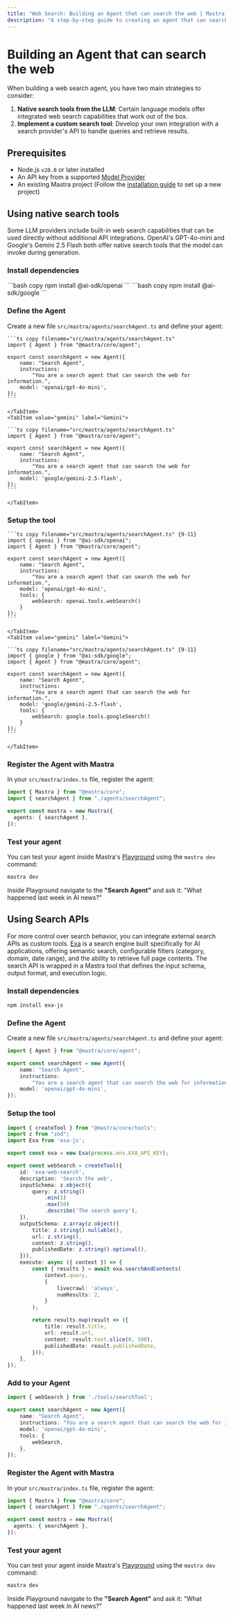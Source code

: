 ```yaml
---
title: "Web Search: Building an Agent that can search the web | Mastra Guide"
description: "A step-by-step guide to creating an agent that can search the web."
---
```



# Building an Agent that can search the web

When building a web search agent, you have two main strategies to consider:

1. **Native search tools from the LLM**: Certain language models offer integrated web search capabilities that work out of the box.
2. **Implement a custom search tool**: Develop your own integration with a search provider's API to handle queries and retrieve results.

## Prerequisites

- Node.js `v20.0` or later installed
- An API key from a supported [Model Provider](/models)
- An existing Mastra project (Follow the [installation guide](/getting-started/installation) to set up a new project)

## Using native search tools

Some LLM providers include built-in web search capabilities that can be used directly without additional API integrations. OpenAI's GPT-4o-mini and Google's Gemini 2.5 Flash both offer native search tools that the model can invoke during generation.

<Steps>

### Install dependencies

<Tabs>
    <TabItem value="openai" label="Open AI">
    ```bash copy
    npm install @ai-sdk/openai
    ```
    </TabItem>
    <TabItem value="gemini" label="Gemini">
    ```bash copy
    npm install @ai-sdk/google
    ```
    </TabItem>
</Tabs>

### Define the Agent

Create a new file `src/mastra/agents/searchAgent.ts` and define your agent:

<Tabs>
    <TabItem value="openai" label="Open AI">

    ```ts copy filename="src/mastra/agents/searchAgent.ts"
    import { Agent } from "@mastra/core/agent";

    export const searchAgent = new Agent({
        name: "Search Agent",
        instructions:
            "You are a search agent that can search the web for information.",
        model: 'openai/gpt-4o-mini',
    });
    ```

    </TabItem>
    <TabItem value="gemini" label="Gemini">

    ```ts copy filename="src/mastra/agents/searchAgent.ts"
    import { Agent } from "@mastra/core/agent";

    export const searchAgent = new Agent({
        name: "Search Agent",
        instructions:
            "You are a search agent that can search the web for information.",
        model: 'google/gemini-2.5-flash',
    });
    ```

    </TabItem>
</Tabs>


### Setup the tool

<Tabs>
    <TabItem value="openai" label="Open AI">

    ```ts copy filename="src/mastra/agents/searchAgent.ts" {9-11}
    import { openai } from "@ai-sdk/openai";
    import { Agent } from "@mastra/core/agent";

    export const searchAgent = new Agent({
        name: "Search Agent",
        instructions:
            "You are a search agent that can search the web for information.",
        model: 'openai/gpt-4o-mini',
        tools: {
            webSearch: openai.tools.webSearch()
        }
    });
    ```

    </TabItem>
    <TabItem value="gemini" label="Gemini">

    ```ts copy filename="src/mastra/agents/searchAgent.ts" {9-11}
    import { google } from "@ai-sdk/google";
    import { Agent } from "@mastra/core/agent";

    export const searchAgent = new Agent({
        name: "Search Agent",
        instructions:
            "You are a search agent that can search the web for information.",
        model: 'google/gemini-2.5-flash',
        tools: {
            webSearch: google.tools.googleSearch()
        }
    });
    ```

    </TabItem>
</Tabs>

### Register the Agent with Mastra

In your `src/mastra/index.ts` file, register the agent:

```ts copy filename="src/mastra/index.ts" {2, 5}
import { Mastra } from "@mastra/core";
import { searchAgent } from "./agents/searchAgent";

export const mastra = new Mastra({
  agents: { searchAgent },
});
```

### Test your agent

You can test your agent inside Mastra's [Playground](/getting-started/studio) using the `mastra dev` command:

```bash copy
mastra dev
```

Inside Playground navigate to the **"Search Agent"** and ask it: "What happened last week in AI news?"

</Steps>

## Using Search APIs

For more control over search behavior, you can integrate external search APIs as custom tools. [Exa](https://exa.ai/) is a search engine built specifically for AI applications, offering semantic search, configurable filters (category, domain, date range), and the ability to retrieve full page contents. The search API is wrapped in a Mastra tool that defines the input schema, output format, and execution logic.

<Steps>

### Install dependencies

```bash copy
npm install exa-js
```

### Define the Agent

Create a new file `src/mastra/agents/searchAgent.ts` and define your agent:

```ts copy filename="src/mastra/agents/searchAgent.ts"
import { Agent } from "@mastra/core/agent";

export const searchAgent = new Agent({
    name: "Search Agent",
    instructions:
        "You are a search agent that can search the web for information.",
    model: 'openai/gpt-4o-mini',
});
```

### Setup the tool

```ts copy filename="src/mastra/tools/searchTool.ts"
import { createTool } from "@mastra/core/tools";
import z from "zod";
import Exa from 'exa-js';

export const exa = new Exa(process.env.EXA_API_KEY);

export const webSearch = createTool({
    id: 'exa-web-search',
    description: 'Search the web',
    inputSchema: z.object({
        query: z.string()
            .min(1)
            .max(50)
            .describe('The search query'),
    }),
    outputSchema: z.array(z.object({
        title: z.string().nullable(),
        url: z.string(),
        content: z.string(),
        publishedDate: z.string().optional(),
    })),
    execute: async ({ context }) => {
        const { results } = await exa.searchAndContents(
            context.query, 
            {
                livecrawl: 'always',
                numResults: 2,
            }
        );

        return results.map(result => ({
            title: result.title,
            url: result.url,
            content: result.text.slice(0, 500),
            publishedDate: result.publishedDate,
        }));
    },
});
```

### Add to your Agent

```ts copy filename="src/mastra/agents/searchAgent.ts"
import { webSearch } from './tools/searchTool';

export const searchAgent = new Agent({
    name: "Search Agent",
    instructions: "You are a search agent that can search the web for information.",
    model: 'openai/gpt-4o-mini',
    tools: {
        webSearch,
    },
});
```

### Register the Agent with Mastra

In your `src/mastra/index.ts` file, register the agent:

```ts copy filename="src/mastra/index.ts" {2, 5}
import { Mastra } from "@mastra/core";
import { searchAgent } from "./agents/searchAgent";

export const mastra = new Mastra({
  agents: { searchAgent },
});
```

### Test your agent

You can test your agent inside Mastra's [Playground](/getting-started/studio) using the `mastra dev` command:

```bash copy
mastra dev
```

Inside Playground navigate to the **"Search Agent"** and ask it: "What happened last week in AI news?"

</Steps>